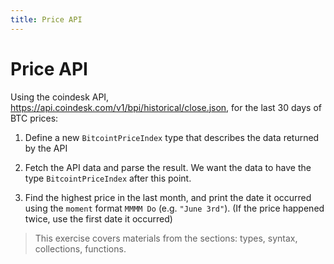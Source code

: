 ```yaml
---
title: Price API
---
```



# Price API

Using the coindesk API, https://api.coindesk.com/v1/bpi/historical/close.json, for the last 30 days of BTC prices:

1. Define a new `BitcointPriceIndex` type that describes the data returned by the API

2. Fetch the API data and parse the result. We want the data to have the type `BitcointPriceIndex` after this point.

3. Find the highest price in the last month, and print the date it occurred using the `moment` format `MMMM Do` (e.g. `"June 3rd"`). (If the price happened twice, use the first date it occurred)

> This exercise covers materials from the sections: types, syntax, collections, functions.

<Example
  height={850}
  code={priceApiStarter}
/>
